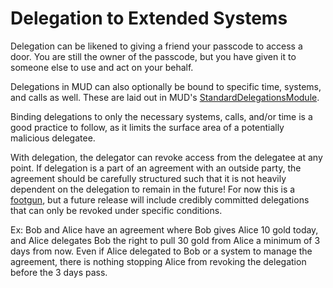 # Delegation to Extended Systems

Delegation can be likened to giving a friend your passcode to access a door. You are still the owner
of the passcode, but you have given it to someone else to use and act on your behalf.

Delegations in MUD can also optionally be bound to specific time, systems, and calls as well. These are laid
out in MUD's [StandardDelegationsModule](https://github.com/latticexyz/mud/blob/8193136a9511d066aeebce82155d3509aa760282/packages/world-modules/src/modules/std-delegations/StandardDelegationsModule.sol).

Binding delegations to only the necessary systems, calls, and/or time is a good practice to follow, as it limits the
surface area of a potentially malicious delegatee.

With delegation, the delegator can revoke access from the delegatee at any point. If delegation is a part of
an agreement with an outside party, the agreement should be carefully structured such that it is not heavily
dependent on the delegation to remain in the future! For now this is a [footgun](../footguns.mdx), but a future release will include credibly committed delegations that can only be revoked under specific conditions.

Ex: Bob and Alice have an agreement where Bob gives Alice 10 gold today, and Alice delegates Bob the right to pull 30 gold from Alice a minimum of 3 days from now. Even if Alice delegated to Bob or a system to manage the agreement, there is nothing stopping Alice from revoking the delegation before the 3 days pass.
